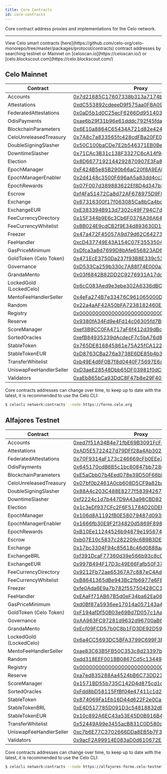 ```yaml
---
title: Core Contracts
id: core-contracts
---
```


Core contract address proxies and implementations for the Celo network.

---

<Tip>
View Celo smart contracts [here](https://github.com/celo-org/celo-monorepo/tree/master/packages/protocol/contracts) contract addresses by searching testnet or Mainnet on [celoscan.io](https://celoscan.io/) or [celo.blockscout.com](https://celo.blockscout.com/)
</Tip>

## Celo Mainnet

| Contract                | Proxy                                      |
| ----------------------- | ------------------------------------------ |
| Accounts                | [0x7d21685C17607338b313a7174bAb6620baD0aaB7](https://celoscan.io/address/0x7d21685C17607338b313a7174bAb6620baD0aaB7) |
| Attestations            | [0xdC553892cdeeeD9f575aa0FBA099e5847fd88D20](https://celoscan.io/address/0xdC553892cdeeeD9f575aa0FBA099e5847fd88D20) |
| FederatedAttestations   | [0x0aD5b1d0C25ecF6266Dd951403723B2687d6aff2](https://celoscan.io/address/0x0aD5b1d0C25ecF6266Dd951403723B2687d6aff2) |
| OdisPayments            | [0xae6b29f31b96e61dddc792f45fda4e4f0356d0cb](https://celoscan.io/address/0xae6b29f31b96e61dddc792f45fda4e4f0356d0cb) |
| BlockchainParameters    | [0x6E10a8864C65434A721d82e424d727326F9d5Bfa](https://celoscan.io/address/0x6E10a8864C65434A721d82e424d727326F9d5Bfa) |
| CeloUnreleasedTreasury  | [0x7A8c7a833565fc428cdFBa20FE03fAfb178A434f](https://celoscan.io/address/0x7A8c7a833565fc428cdFBa20FE03fAfb178A434f) |
| DoubleSigningSlasher    | [0x50C100baCDe7E2b546371EB0Be1eACcf0A6772ec](https://celoscan.io/address/0x50C100baCDe7E2b546371EB0Be1eACcf0A6772ec) |
| DowntimeSlasher         | [0x71CAc3B31c138F3327C6cA14f9a1c8d752463fDd](https://celoscan.io/address/0x71CAc3B31c138F3327C6cA14f9a1c8d752463fDd) |
| Election                | [0x8D6677192144292870907E3Fa8A5527fE55A7ff6](https://celoscan.io/address/0x8D6677192144292870907E3Fa8A5527fE55A7ff6) |
| EpochManager            | [0xF424B5e85B290b66aC20f8A9EAB75E25a526725E](https://celoscan.io/address/0xF424B5e85B290b66aC20f8A9EAB75E25a526725E) |
| EpochManagerEnabler     | [0x2d4148c3500F696aA5a83dd4cc35c289b738B687](https://celoscan.io/address/0x2d4148c3500F696aA5a83dd4cc35c289b738B687) |
| EpochRewards            | [0x07F007d389883622Ef8D4d347b3f78007f28d8b7](https://celoscan.io/address/0x07F007d389883622Ef8D4d347b3f78007f28d8b7) |
| Escrow                  | [0xf4Fa51472Ca8d72AF678975D9F8795A504E7ada5](https://celoscan.io/address/0xf4Fa51472Ca8d72AF678975D9F8795A504E7ada5) |
| Exchange                | [0x67316300f17f063085Ca8bCa4bd3f7a5a3C66275](https://celoscan.io/address/0x67316300f17f063085Ca8bCa4bd3f7a5a3C66275) |
| ExchangeEUR             | [0xE383394B913d7302c49F794C7d3243c429d53D1d](https://celoscan.io/address/0xE383394B913d7302c49F794C7d3243c429d53D1d) |
| FeeCurrencyDirectory    | [0x15F344b9E6c3Cb6F0376A36A64928b13F62C6276](https://celoscan.io/address/0x15F344b9E6c3Cb6F0376A36A64928b13F62C6276) |
| FeeCurrencyWhitelist    | [0xBB024E9cdCB2f9E34d893630D19611B8A5381b3c](https://celoscan.io/address/0xBB024E9cdCB2f9E34d893630D19611B8A5381b3c) |
| Freezer                 | [0x47a472F45057A9d79d62C6427367016409f4fF5A](https://celoscan.io/address/0x47a472F45057A9d79d62C6427367016409f4fF5A) |
| FeeHandler              | [0xcD437749E43A154C07F3553504c68fBfD56B8778](https://celoscan.io/address/0xcD437749E43A154C07F3553504c68fBfD56B8778) |
| GasPriceMinimum         | [0xDfca3a8d7699D8bAfe656823AD60C17cb8270ECC](https://celoscan.io/address/0xDfca3a8d7699D8bAfe656823AD60C17cb8270ECC) |
| GoldToken (Celo Token)  | [0x471EcE3750Da237f93B8E339c536989b8978a438](https://celoscan.io/address/0x471EcE3750Da237f93B8E339c536989b8978a438) |
| Governance              | [0xD533Ca259b330c7A88f74E000a3FaEa2d63B7972](https://celoscan.io/address/0xD533Ca259b330c7A88f74E000a3FaEa2d63B7972) |
| GrandaMento             | [0x03f6842B82DD2C9276931A17dd23D73C16454a49](https://celoscan.io/address/0x03f6842B82DD2C9276931A17dd23D73C16454a49) |
| LockedGold (LockedCelo) | [0x6cC083Aed9e3ebe302A6336dBC7c921C9f03349E](https://celoscan.io/address/0x6cC083Aed9e3ebe302A6336dBC7c921C9f03349E) |
| MentoFeeHandlerSeller   | [0x4eFa274B7e33476C961065000D58ee09F7921A74](https://celoscan.io/address/0x4eFa274B7e33476C961065000D58ee09F7921A74) |
| Random                  | [0x22a4aAF42A50bFA7238182460E32f15859c93dfe](https://celoscan.io/address/0x22a4aAF42A50bFA7238182460E32f15859c93dfe) |
| Registry                | [0x000000000000000000000000000000000000ce10](https://celoscan.io/address/0x000000000000000000000000000000000000ce10) |
| Reserve                 | [0x9380fA34Fd9e4Fd14c06305fd7B6199089eD4eb9](https://celoscan.io/address/0x9380fA34Fd9e4Fd14c06305fd7B6199089eD4eb9) |
| ScoreManager            | [0xef3B9CC0FA4717aF6f412d39dBcEb89bf92f603B](https://celoscan.io/address/0xef3B9CC0FA4717aF6f412d39dBcEb89bf92f603B) |
| SortedOracles           | [0xefB84935239dAcdecF7c5bA76d8dE40b077B7b33](https://celoscan.io/address/0xefB84935239dAcdecF7c5bA76d8dE40b077B7b33) |
| StableToken             | [0x765DE816845861e75A25fCA122bb6898B8B1282a](https://celoscan.io/address/0x765DE816845861e75A25fCA122bb6898B8B1282a) |
| StableTokenEUR          | [0xD8763CBa276a3738E6DE85b4b3bF5FDed6D6cA73](https://celoscan.io/address/0xD8763CBa276a3738E6DE85b4b3bF5FDed6D6cA73) |
| TransferWhitelist       | [0xb49E4d6F0B7f8d0440F75697E6c8b37E09178BCF](https://celoscan.io/address/0xb49E4d6F0B7f8d0440F75697E6c8b37E09178BCF) |
| UniswapFeeHandlerSeller | [0xD3aeE28548Dbb65DF03981f0dC0713BfCBd10a97](https://celoscan.io/address/0xD3aeE28548Dbb65DF03981f0dC0713BfCBd10a97) |
| Validators              | [0xaEb865bCa93DdC8F47b8e29F40C5399cE34d0C58](https://celoscan.io/address/0xaEb865bCa93DdC8F47b8e29F40C5399cE34d0C58) |

Core contracts addresses can change over time, to keep up to date with the latest, it is recommended to use the Celo CLI:

```bash
$ celocli network:contracts --node https://forno.celo.org
```

## Alfajores Testnet

| Contract                 | Proxy                                      |
| ------------------------ | ------------------------------------------ |
| Accounts                 | [0xed7f51A34B4e71fbE69B3091FcF879cD14bD73A9](https://alfajores.celoscan.io/address/0xed7f51A34B4e71fbE69B3091FcF879cD14bD73A9) |
| Attestations             | [0xAD5E5722427d79DFf28a4Ab30249729d1F8B4cc0](https://alfajores.celoscan.io/address/0xAD5E5722427d79DFf28a4Ab30249729d1F8B4cc0) |
| FederatedAttestations    | [0x70F9314aF173c246669cFb0EEe79F9Cfd9C34ee3](https://alfajores.celoscan.io/address/0x70F9314aF173c246669cFb0EEe79F9Cfd9C34ee3) |
| OdisPayments             | [0x645170cdB6B5c1bc80847bb728dBa56C50a20a49](https://alfajores.celoscan.io/address/0x645170cdB6B5c1bc80847bb728dBa56C50a20a49) |
| BlockchainParameters     | [0xE5aCbb07b4Eed078e39D50F66bF0c80cF1b93abe](https://alfajores.celoscan.io/address/0xE5aCbb07b4Eed078e39D50F66bF0c80cF1b93abe) |
| CeloUnreleasedTreasury   | [0x07bf0b2461A0cb608D5CF9a82ba97dAbA850F79F](https://alfajores.celoscan.io/address/0x07bf0b2461A0cb608D5CF9a82ba97dAbA850F79F) |
| DoubleSigningSlasher     | [0x88A4c203C488E8277f583942672E1aF77e2B5040](https://alfajores.celoscan.io/address/0x88A4c203C488E8277f583942672E1aF77e2B5040) |
| DowntimeSlasher          | [0xf2224c1d7b447D9A43a98CBD82FCCC0eF1c11CC5](https://alfajores.celoscan.io/address/0xf2224c1d7b447D9A43a98CBD82FCCC0eF1c11CC5) |
| Election                 | [0x1c3eDf937CFc2F6F51784D20DEB1af1F9a8655fA](https://alfajores.celoscan.io/address/0x1c3eDf937CFc2F6F51784D20DEB1af1F9a8655fA) |
| EpochManager             | [0x106d8A1192fB0E58079487d093b42332e66F5d8f](https://alfajores.celoscan.io/address/0x106d8A1192fB0E58079487d093b42332e66F5d8f) |
| EpochManagerEnabler      | [0x1666fb30E9F2f34820d5869F89852F11992c952D](https://alfajores.celoscan.io/address/0x1666fb30E9F2f34820d5869F89852F11992c952D) |
| EpochRewards             | [0xB10Ee11244526b94879e1956745bA2E35AE2bA20](https://alfajores.celoscan.io/address/0xB10Ee11244526b94879e1956745bA2E35AE2bA20) |
| Escrow                   | [0xb07E10c5837c282209c6B9B3DE0eDBeF16319a37](https://alfajores.celoscan.io/address/0xb07E10c5837c282209c6B9B3DE0eDBeF16319a37) |
| Exchange                 | [0x17bc3304F94c85618c46d0888aA937148007bD3C](https://alfajores.celoscan.io/address/0x17bc3304F94c85618c46d0888aA937148007bD3C) |
| ExchangeBRL              | [0xf391DcaF77360d39e566b93c8c0ceb7128fa1A08](https://alfajores.celoscan.io/address/0xf391DcaF77360d39e566b93c8c0ceb7128fa1A08) |
| ExchangeEUR              | [0x997B494F17D3c49E66Fafb50F37A972d8Db9325B](https://alfajores.celoscan.io/address/0x997B494F17D3c49E66Fafb50F37A972d8Db9325B) |
| FeeCurrencyDirectory     | [0x9212Fb72ae65367A7c887eC4Ad9bE310BAC611BF](https://alfajores.celoscan.io/address/0x9212Fb72ae65367A7c887eC4Ad9bE310BAC611BF) |
| FeeCurrencyWhitelist     | [0xB8641365dBe943Bc2fb6977e6FBc1630EF47dB5a](https://alfajores.celoscan.io/address/0xB8641365dBe943Bc2fb6977e6FBc1630EF47dB5a) |
| Freezer                  | [0xfe0Ada6E9a7b782f55750428CC1d8428Cd83C3F1](https://alfajores.celoscan.io/address/0xfe0Ada6E9a7b782f55750428CC1d8428Cd83C3F1) |
| FeeHandler               | [0xEAaFf71AB67B5d0eF34ba62Ea06Ac3d3E2dAAA38](https://alfajores.celoscan.io/address/0xEAaFf71AB67B5d0eF34ba62Ea06Ac3d3E2dAAA38) |
| GasPriceMinimum          | [0xd0Bf87a5936ee17014a057143a494Dc5C5d51E5e](https://alfajores.celoscan.io/address/0xd0Bf87a5936ee17014a057143a494Dc5C5d51E5e) |
| GoldToken (Celo Token)   | [0xF194afDf50B03e69Bd7D057c1Aa9e10c9954E4C9](https://alfajores.celoscan.io/address/0xF194afDf50B03e69Bd7D057c1Aa9e10c9954E4C9) |
| Governance               | [0xAA963FC97281d9632d96700aB62A4D1340F9a28a](https://alfajores.celoscan.io/address/0xAA963FC97281d9632d96700aB62A4D1340F9a28a) |
| GrandaMento              | [0xEcf09FCD57b0C8b1FD3DE92D59E234b88938485B](https://alfajores.celoscan.io/address/0xEcf09FCD57b0C8b1FD3DE92D59E234b88938485B) |
| LockedGold (LockedCelo)  | [0x6a4CC5693DC5BFA3799C699F3B941bA2Cb00c341](https://alfajores.celoscan.io/address/0x6a4CC5693DC5BFA3799C699F3B941bA2Cb00c341) |
| MentoFeeHandlerSeller    | [0xae83C63B5FB50C353c8d23397bcC9dBf3a9837Ac](https://alfajores.celoscan.io/address/0xae83C63B5FB50C353c8d23397bcC9dBf3a9837Ac) |
| Random                   | [0xdd318EEF001BB0867Cd5c134496D6cF5Aa32311F](https://alfajores.celoscan.io/address/0xdd318EEF001BB0867Cd5c134496D6cF5Aa32311F) |
| Registry                 | [0x000000000000000000000000000000000000ce10](https://alfajores.celoscan.io/address/0x000000000000000000000000000000000000ce10) |
| Reserve                  | [0xa7ed835288Aa4524bB6C73DD23c0bF4315D9Fe3e](https://alfajores.celoscan.io/address/0xa7ed835288Aa4524bB6C73DD23c0bF4315D9Fe3e) |
| ScoreManager             | [0x1571BD55b735C142D4d875cd1db7EBDe3730d7F2](https://alfajores.celoscan.io/address/0x1571BD55b735C142D4d875cd1db7EBDe3730d7F2) |
| SortedOracles            | [0xFdd8bD58115FfBf04e47411c1d228eCC45E93075](https://alfajores.celoscan.io/address/0xFdd8bD58115FfBf04e47411c1d228eCC45E93075) |
| StableToken              | [0x874069Fa1Eb16D44d622F2e0Ca25eeA172369bC1](https://alfajores.celoscan.io/address/0x874069Fa1Eb16D44d622F2e0Ca25eeA172369bC1) |
| StableTokenBRL           | [0xE4D517785D091D3c54818832dB6094bcc2744545](https://alfajores.celoscan.io/address/0xE4D517785D091D3c54818832dB6094bcc2744545) |
| StableTokenEUR           | [0x10c892A6EC43a53E45D0B916B4b7D383B1b78C0F](https://alfajores.celoscan.io/address/0x10c892A6EC43a53E45D0B916B4b7D383B1b78C0F) |
| TransferWhitelist        | [0x52449A99e3455acB831C0D580dCDAc8B290d5182](https://alfajores.celoscan.io/address/0x52449A99e3455acB831C0D580dCDAc8B290d5182) |
| UniswapFeeHandlerSeller  | [0xc7b6E77C3702666DDa8EB5b7F30234B020788b21](https://alfajores.celoscan.io/address/0xc7b6E77C3702666DDa8EB5b7F30234B020788b21) |
| Validators               | [0x9acF2A99914E083aD0d610672E93d14b0736BBCc](https://alfajores.celoscan.io/address/0x9acF2A99914E083aD0d610672E93d14b0736BBCc) |

Core contracts addresses can change over time, to keep up to date with the latest, it is recommended to use the Celo CLI:

```bash
$ celocli network:contracts --node https://alfajores-forno.celo-testnet.org
```
